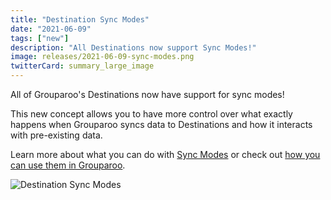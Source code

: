 ```yaml
---
title: "Destination Sync Modes"
date: "2021-06-09"
tags: ["new"]
description: "All Destinations now support Sync Modes!"
image: releases/2021-06-09-sync-modes.png
twitterCard: summary_large_image
---
```


All of Grouparoo's Destinations now have support for sync modes!

This new concept allows you to have more control over what exactly happens when Grouparoo syncs data to Destinations and how it interacts with pre-existing data.

Learn more about what you can do with [Sync Modes](https://www.grouparoo.com/blog/sync-modes) or check out [how you can use them in Grouparoo](https://www.grouparoo.com/blog/using-sync-modes).

<Image
  alt="Destination Sync Modes"
  src="releases/2021-06-09-sync-modes.png"
  width={1400}
  height={735}
/>
